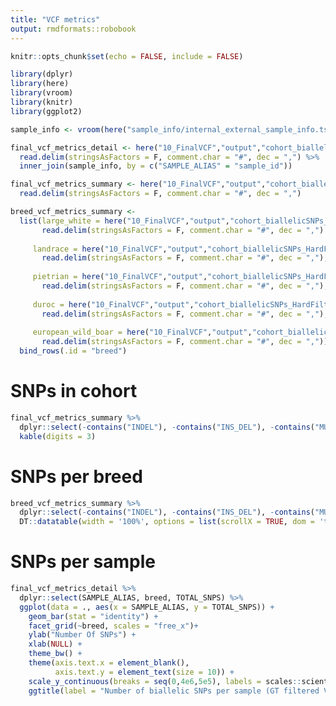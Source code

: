 ```yaml
---
title: "VCF metrics"
output: rmdformats::robobook
---
```


```r
knitr::opts_chunk$set(echo = FALSE, include = FALSE)

library(dplyr)
library(here)
library(vroom)
library(knitr)
library(ggplot2)

sample_info <- vroom(here("sample_info/internal_external_sample_info.tsv"))
```

```r
final_vcf_metrics_detail <- here("10_FinalVCF","output","cohort_biallelicSNPs_HardFiltered_WithMissingness_filtered.variant_calling_detail_metrics") %>% 
  read.delim(stringsAsFactors = F, comment.char = "#", dec = ",") %>% 
  inner_join(sample_info, by = c("SAMPLE_ALIAS" = "sample_id"))

final_vcf_metrics_summary <- here("10_FinalVCF","output","cohort_biallelicSNPs_HardFiltered_WithMissingness_filtered.variant_calling_summary_metrics") %>% 
  read.delim(stringsAsFactors = F, comment.char = "#", dec = ",") 
```

```r

breed_vcf_metrics_summary <- 
  list(large_white = here("10_FinalVCF","output","cohort_biallelicSNPs_HardFiltered_WithMissingness_filtered_large_white..variant_calling_summary_metrics") %>%
       read.delim(stringsAsFactors = F, comment.char = "#", dec = ",") ,
     
     landrace = here("10_FinalVCF","output","cohort_biallelicSNPs_HardFiltered_WithMissingness_filtered_landrace..variant_calling_summary_metrics") %>%
       read.delim(stringsAsFactors = F, comment.char = "#", dec = ","),
     
     pietrian = here("10_FinalVCF","output","cohort_biallelicSNPs_HardFiltered_WithMissingness_filtered_pietrain..variant_calling_summary_metrics") %>%
       read.delim(stringsAsFactors = F, comment.char = "#", dec = ","),
     
     duroc = here("10_FinalVCF","output","cohort_biallelicSNPs_HardFiltered_WithMissingness_filtered_duroc..variant_calling_summary_metrics") %>%
       read.delim(stringsAsFactors = F, comment.char = "#", dec = ","),
     
     european_wild_boar = here("10_FinalVCF","output","cohort_biallelicSNPs_HardFiltered_WithMissingness_filtered_euro_wild_boar..variant_calling_summary_metrics") %>%
       read.delim(stringsAsFactors = F, comment.char = "#", dec = ",")) %>% 
  bind_rows(.id = "breed")

```


# SNPs in cohort
```r
final_vcf_metrics_summary %>%
  dplyr::select(-contains("INDEL"), -contains("INS_DEL"), -contains("MULTIALLELIC"), -FILTERED_SNPS) %>% 
  kable(digits = 3)
```

# SNPs per breed
```r

breed_vcf_metrics_summary %>% 
  dplyr::select(-contains("INDEL"), -contains("INS_DEL"), -contains("MULTIALLELIC"), -FILTERED_SNPS, -SNP_REFERENCE_BIAS, NUM_SINGLETONS) %>% 
  DT::datatable(width = '100%', options = list(scrollX = TRUE, dom = 't'), rownames = FALSE) 

```

# SNPs per sample
```r

final_vcf_metrics_detail %>% 
  dplyr::select(SAMPLE_ALIAS, breed, TOTAL_SNPS) %>% 
  ggplot(data = ., aes(x = SAMPLE_ALIAS, y = TOTAL_SNPS)) +
    geom_bar(stat = "identity") +
    facet_grid(~breed, scales = "free_x")+
    ylab("Number Of SNPs") +
    xlab(NULL) +
    theme_bw() +
    theme(axis.text.x = element_blank(),
          axis.text.y = element_text(size = 10)) +
    scale_y_continuous(breaks = seq(0,4e6,5e5), labels = scales::scientific, expand = c(0,0)) +
    ggtitle(label = "Number of biallelic SNPs per sample (GT filtered VCF)")

```

